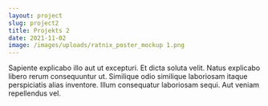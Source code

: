 ```yaml
---
layout: project
slug: project2
title: Projekts 2
date: 2021-11-02
image: /images/uploads/ratnix_poster_mockup 1.png
---
```


Sapiente explicabo illo aut ut excepturi. Et dicta soluta velit. Natus explicabo libero rerum consequuntur ut. Similique odio similique laboriosam itaque perspiciatis alias inventore. Illum consequatur laboriosam sequi. Aut veniam repellendus vel.
